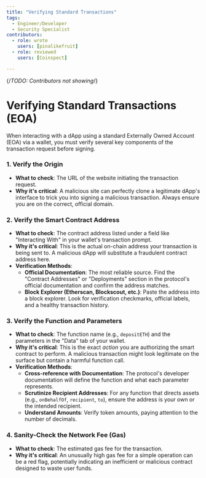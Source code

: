```yaml
---
title: "Verifying Standard Transactions"
tags:
  - Engineer/Developer
  - Security Specialist
contributors:
  - role: wrote
    users: [pinalikefruit]
  - role: reviewed
    users: [Coinspect]

---
```

{/*TODO: Contributors not showing*/}

<TagProvider>
<TagFilter />

# Verifying Standard Transactions (EOA)

<TagList tags={frontmatter.tags} />
<AttributionList contributors={frontmatter.contributors} />

When interacting with a dApp using a standard Externally Owned Account (EOA) via a wallet, you must verify several key components of the transaction request before signing.

### 1. Verify the Origin

- **What to check**: The URL of the website initiating the transaction request.
- **Why it's critical**: A malicious site can perfectly clone a legitimate dApp's interface to trick you into signing a malicious transaction. Always ensure you are on the correct, official domain.

### 2. Verify the Smart Contract Address

- **What to check**: The contract address listed under a field like "Interacting With" in your wallet's transaction prompt.
- **Why it's critical**: This is the actual on-chain address your transaction is being sent to. A malicious dApp will substitute a fraudulent contract address here.
- **Verification Methods**:
  - **Official Documentation**: The most reliable source. Find the "Contract Addresses" or "Deployments" section in the protocol's official documentation and confirm the address matches.
  - **Block Explorer (Etherscan, Blockscout, etc.)**: Paste the address into a block explorer. Look for verification checkmarks, official labels, and a healthy transaction history.

### 3. Verify the Function and Parameters

- **What to check**: The function name (e.g., `depositETH`) and the parameters in the "Data" tab of your wallet.
- **Why it's critical**: This is the exact *action* you are authorizing the smart contract to perform. A malicious transaction might look legitimate on the surface but contain a harmful function call.
- **Verification Methods**:
  - **Cross-reference with Documentation**: The protocol's developer documentation will define the function and what each parameter represents.
  - **Scrutinize Recipient Addresses**: For any function that directs assets (e.g., `onBehalfOf`, `recipient`, `to`), ensure the address is your own or the intended recipient.
  - **Understand Amounts**: Verify token amounts, paying attention to the number of decimals.

### 4. Sanity-Check the Network Fee (Gas)

- **What to check**: The estimated gas fee for the transaction.
- **Why it's critical**: An unusually high gas fee for a simple operation can be a red flag, potentially indicating an inefficient or malicious contract designed to waste user funds.

</TagProvider>